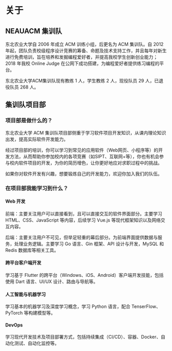 # 关于
## NEAUACM 集训队
东北农业大学自 2006 年成立 ACM 训练小组，后更名为 ACM 集训队。自 2012 年起，团队负责校级程序设计竞赛的筹备、命题及技术支持工作，并且每年对新生进行免费培训，旨在培养和发掘编程爱好者，并提高我校学生创新创业能力；
2018 年我校 Online Judge 在公网下成功搭建，为编程爱好者提供练习编程的平台。

东北农业大学ACM集训队现有教练 1 人，学生教练 2 人，现役队员 29 人，已退役队员 268 人。

## 集训队项目部

### 项目部是做什么的？
东北农业大学 ACM 集训队项目部侧重于学习软件项目开发知识，从课内理论知识出发，提高实际软件开发能力。

经过项目部的培训，你可以学习到常见的应用软件（Web网页、小程序等）的开发方法，从而帮助你参加校内的各项竞赛（如SIPT、互联网+等），你也有机会参与校内软件项目的开发，为你的简历增色，让你更好地应对求职过程中的挑战。

如果你对软件开发有兴趣，想要锻炼自己的开发能力，欢迎你加入我们的队伍。

### 在项目部我能学习到什么？

#### Web 开发
前端：主要关注用户可以直接看到，且可以直接交互的软件界面部分。主要学习 HTML、CSS、JavaScript 等内容，后续学习 Vue.js 等现代框架知识以及网络交互内容。

后端：主要关注用户不可见，但举足轻重的幕后部分。为前端界面提供数据与服务，处理业务逻辑。主要学习 Go 语言、Gin 框架、API 设计与开发，MySQL 和 Redis 数据库等相关工具。

#### 跨平台客户端开发
学习基于 Flutter 的跨平台（Windows、iOS、Android）客户端开发技能，包括使用 Dart 语言、UI/UX 设计、路由与导航等。

#### 人工智能与机器学习
学习基本的机器学习及深度学习概念，学习 Python 语言，配合 TenserFlow、PyTorch 等构建模型等。

#### DevOps
学习现代开发技术及项目部署方式，包括持续集成（CI/CD）、容器、Docker、自动化测试、自动化监控等。